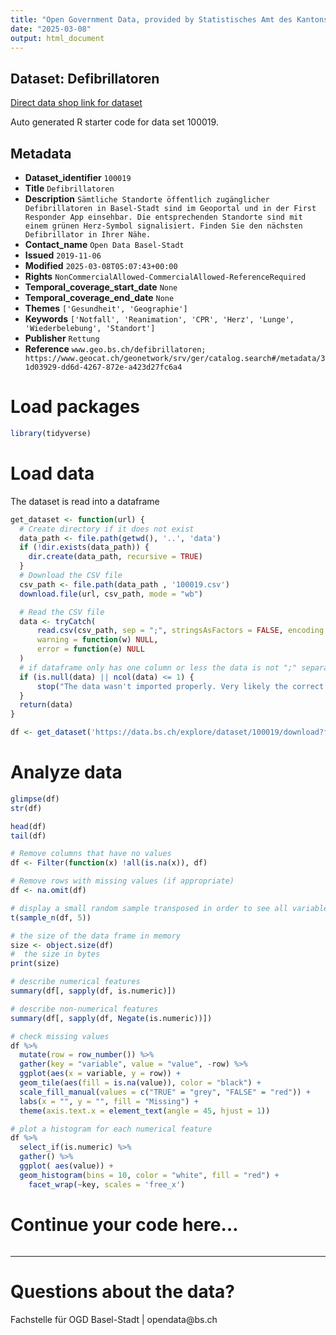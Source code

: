```yaml
---
title: "Open Government Data, provided by Statistisches Amt des Kantons Basel-Stadt - Fachstelle OGD"
date: "2025-03-08"
output: html_document
---
```


## Dataset: Defibrillatoren

[Direct data shop link for dataset](https://data.bs.ch/explore/dataset/100019)

Auto generated R starter code for data set 100019.

## Metadata

- **Dataset_identifier** `100019`
- **Title** `Defibrillatoren`
- **Description** `Sämtliche Standorte öffentlich zugänglicher Defibrillatoren in Basel-Stadt sind im Geoportal und in der First Responder App einsehbar. Die entsprechenden Standorte sind mit einem grünen Herz-Symbol signalisiert. Finden Sie den nächsten Defibrillator in Ihrer Nähe.`
- **Contact_name** `Open Data Basel-Stadt`
- **Issued** `2019-11-06`
- **Modified** `2025-03-08T05:07:43+00:00`
- **Rights** `NonCommercialAllowed-CommercialAllowed-ReferenceRequired`
- **Temporal_coverage_start_date** `None`
- **Temporal_coverage_end_date** `None`
- **Themes** `['Gesundheit', 'Geographie']`
- **Keywords** `['Notfall', 'Reanimation', 'CPR', 'Herz', 'Lunge', 'Wiederbelebung', 'Standort']`
- **Publisher** `Rettung`
- **Reference** `www.geo.bs.ch/defibrillatoren; https://www.geocat.ch/geonetwork/srv/ger/catalog.search#/metadata/31d03929-dd6d-4267-872e-a423d27fc6a4`


# Load packages

```r

library(tidyverse)
```

# Load data

The dataset is read into a dataframe

```r
get_dataset <- function(url) {
  # Create directory if it does not exist
  data_path <- file.path(getwd(), '..', 'data')
  if (!dir.exists(data_path)) {
    dir.create(data_path, recursive = TRUE)
  }
  # Download the CSV file
  csv_path <- file.path(data_path , '100019.csv')
  download.file(url, csv_path, mode = "wb")

  # Read the CSV file
  data <- tryCatch(
      read.csv(csv_path, sep = ";", stringsAsFactors = FALSE, encoding = "UTF-8"),
      warning = function(w) NULL,
      error = function(e) NULL
  )
  # if dataframe only has one column or less the data is not ";" separated
  if (is.null(data) || ncol(data) <= 1) {
      stop("The data wasn't imported properly. Very likely the correct separator couldn't be found.\nPlease check the dataset manually and adjust the code.")
  }
  return(data)
}
```

```r

df <- get_dataset('https://data.bs.ch/explore/dataset/100019/download?format=csv&timezone=Europe%2FZurich')

```

# Analyze data

```r

glimpse(df)
str(df)

head(df)
tail(df)

```

```r
# Remove columns that have no values
df <- Filter(function(x) !all(is.na(x)), df)

# Remove rows with missing values (if appropriate)
df <- na.omit(df)
```

```r
# display a small random sample transposed in order to see all variables
t(sample_n(df, 5))
```

```r
# the size of the data frame in memory
size <- object.size(df)
#  the size in bytes
print(size)
```

```r
# describe numerical features
summary(df[, sapply(df, is.numeric)])
```

```r
# describe non-numerical features
summary(df[, sapply(df, Negate(is.numeric))])
```

```r
# check missing values
df %>%
  mutate(row = row_number()) %>%
  gather(key = "variable", value = "value", -row) %>%
  ggplot(aes(x = variable, y = row)) +
  geom_tile(aes(fill = is.na(value)), color = "black") +
  scale_fill_manual(values = c("TRUE" = "grey", "FALSE" = "red")) +
  labs(x = "", y = "", fill = "Missing") +
  theme(axis.text.x = element_text(angle = 45, hjust = 1))
```

```r
# plot a histogram for each numerical feature
df %>%
  select_if(is.numeric) %>%
  gather() %>%
  ggplot( aes(value)) +
  geom_histogram(bins = 10, color = "white", fill = "red") +
    facet_wrap(~key, scales = 'free_x')
```

# Continue your code here...

```r

```
------------------------------------------------------------------------

# Questions about the data?

Fachstelle für OGD Basel-Stadt | opendata@bs.ch
